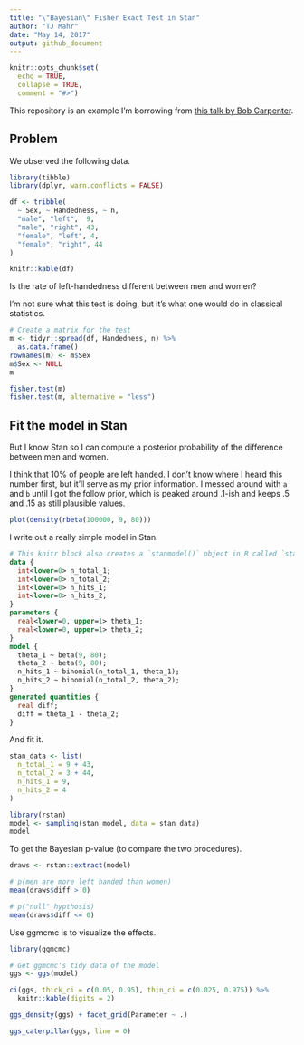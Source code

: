 ```yaml
---
title: "\"Bayesian\" Fisher Exact Test in Stan"
author: "TJ Mahr"
date: "May 14, 2017"
output: github_document
---
```


```r
knitr::opts_chunk$set(
  echo = TRUE,
  collapse = TRUE,
  comment = "#>")
```

This repository is an example I'm borrowing from [this talk by Bob
Carpenter](https://www.youtube.com/watch?v=qQFF4tPgeWI).


## Problem

We observed the following data.

```r
library(tibble)
library(dplyr, warn.conflicts = FALSE)

df <- tribble(
  ~ Sex, ~ Handedness, ~ n,
  "male", "left",  9,
  "male", "right", 43,
  "female", "left", 4,
  "female", "right", 44
)

knitr::kable(df)
```

Is the rate of left-handedness different between men and women? 

I'm not sure what this test is doing, but it's what one would do in
classical statistics.

```r
# Create a matrix for the test
m <- tidyr::spread(df, Handedness, n) %>% 
  as.data.frame()
rownames(m) <- m$Sex
m$Sex <- NULL
m

fisher.test(m)
fisher.test(m, alternative = "less")
```

## Fit the model in Stan

But I know Stan so I can compute a posterior probability of the difference
between men and women.

I think that 10% of people are left handed. I don't know where I heard this 
number first, but it'll serve as my prior information. I messed around with `a` 
and `b` until I got the follow prior, which is peaked around .1-ish and keeps .5
and .15 as still plausible values.

```r
plot(density(rbeta(100000, 9, 80)))
```

I write out a really simple model in Stan.

```stan
# This knitr block also creates a `stanmodel()` object in R called `stan_model`
data {
  int<lower=0> n_total_1;
  int<lower=0> n_total_2;
  int<lower=0> n_hits_1;
  int<lower=0> n_hits_2;
}
parameters { 
  real<lower=0, upper=1> theta_1;
  real<lower=0, upper=1> theta_2;
}
model {
  theta_1 ~ beta(9, 80);
  theta_2 ~ beta(9, 80);
  n_hits_1 ~ binomial(n_total_1, theta_1);
  n_hits_2 ~ binomial(n_total_2, theta_2);
}
generated quantities {
  real diff;
  diff = theta_1 - theta_2;
}
```

And fit it.

```r
stan_data <- list(
  n_total_1 = 9 + 43,
  n_total_2 = 3 + 44,
  n_hits_1 = 9,
  n_hits_2 = 4
)

library(rstan)
model <- sampling(stan_model, data = stan_data)
model
```

To get the Bayesian p-value (to compare the two procedures).

```r
draws <- rstan::extract(model)

# p(men are more left handed than women)
mean(draws$diff > 0)

# p("null" hypthosis)
mean(draws$diff <= 0)
```

Use ggmcmc is to visualize the effects.

```r
library(ggmcmc)

# Get ggmcmc's tidy data of the model
ggs <- ggs(model)

ci(ggs, thick_ci = c(0.05, 0.95), thin_ci = c(0.025, 0.975)) %>% 
  knitr::kable(digits = 2)

ggs_density(ggs) + facet_grid(Parameter ~ .)

ggs_caterpillar(ggs, line = 0)
```


